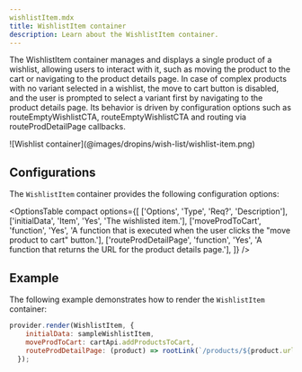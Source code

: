 ```yaml
---
wishlistItem.mdx
title: WishlistItem container
description: Learn about the WishlistItem container.
---
```



The WishlistItem container manages and displays a single product of a wishlist, allowing users to interact with it, such as moving the product to the cart or navigating to the product details page.
In case of complex products with no variant selected in a wishlist, the move to cart button is disabled, and the user is prompted to select a variant first by navigating to the product details page.
Its behavior is driven by configuration options such as routeEmptyWishlistCTA, routeEmptyWishlistCTA and routing via routeProdDetailPage callbacks.

<Diagram caption="WishlistItem container">
  ![Wishlist container](@images/dropins/wish-list/wishlist-item.png)
</Diagram>

## Configurations

The `WishlistItem` container provides the following configuration options:

<OptionsTable
compact
    options={[
        ['Options', 'Type', 'Req?', 'Description'],
        ['initialData', 'Item', 'Yes', 'The wishlisted item.'],
        ['moveProdToCart', 'function', 'Yes', 'A function that is executed when the user clicks the "move product to cart" button.'],
        ['routeProdDetailPage', 'function', 'Yes', 'A function that returns the URL for the product details page.'],
    ]}
/>

## Example

The following example demonstrates how to render the `WishlistItem` container:

```javascript
provider.render(WishlistItem, {
    initialData: sampleWishlistItem,
    moveProdToCart: cartApi.addProductsToCart,
    routeProdDetailPage: (product) => rootLink(`/products/${product.urlKey}/${product.sku}`),
  });
```
